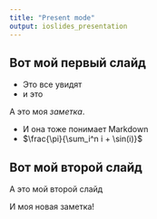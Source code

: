 ```yaml
---
title: "Present mode"
output: ioslides_presentation
---
```


## Вот мой первый слайд {.build}

* Это все увидят
* и это

<div class="notes">
А это моя *заметка*.

- И она тоже понимает Markdown
- $\frac{\pi}{\sum_i^n i + \sin(i)}$
</div>

## Вот мой второй слайд

А это мой второй слайд

<div class="notes">
И моя новая заметка!
</div>
